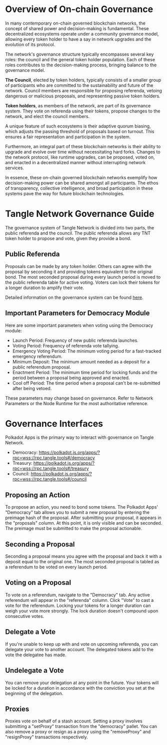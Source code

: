 # Overview of On-chain Governance

In many contemporary on-chain governed blockchain networks, the concept of shared power and decision-making is fundamental. These decentralized ecosystems operate under a community governance model, allowing every token holder to have a say in network upgrades and the evolution of its protocol.

The network's governance structure typically encompasses several key roles: the council and the general token holder population. Each of these roles contributes to the decision-making process, bringing balance to the governance model.

**The Council**, elected by token holders, typically consists of a smaller group of participants who are committed to the sustainability and future of the network. Council members are responsible for proposing referenda, vetoing dangerous or malicious proposals, and representing passive token holders.

**Token holders**, as members of the network, are part of its governance system. They vote on referenda using their tokens, propose changes to the network, and elect the council members.

A unique feature of such ecosystems is their adaptive quorum biasing, which adjusts the passing threshold of proposals based on turnout. This ensures a fair representation and participation in the system.

Furthermore, an integral part of these blockchain networks is their ability to upgrade and evolve over time without necessitating hard forks. Changes to the network protocol, like runtime upgrades, can be proposed, voted on, and enacted in a decentralized manner without interrupting network services.

In essence, these on-chain governed blockchain networks exemplify how decision-making power can be shared amongst all participants. The ethos of transparency, collective intelligence, and broad participation in these systems pave the way for future blockchain technologies.

# Tangle Network Governance Guide

The governance system of Tangle Network is divided into two parts, the public referenda and the council. The public referenda allows any TNT token holder to propose and vote, given they provide a bond.

## Public Referenda

Proposals can be made by any token holder. Others can agree with the proposal by seconding it and providing tokens equivalent to the original bond. The most seconded proposal during every launch period is moved to the public referenda table for active voting. Voters can lock their tokens for a longer duration to amplify their vote.

Detailed information on the governance system can be found [here](https://wiki.polkadot.network/learn/archive/learn-governance).

## Important Parameters for Democracy Module

Here are some important parameters when voting using the Democracy module:

- Launch Period: Frequency of new public referenda launches.
- Voting Period: Frequency of referenda vote tallying.
- Emergency Voting Period: The minimum voting period for a fast-tracked emergency referendum.
- Minimum Deposit: The minimum amount needed as a deposit for a public referendum proposal.
- Enactment Period: The minimum time period for locking funds and the period between a proposal being approved and enacted.
- Cool off Period: The time period when a proposal can't be re-submitted after being vetoed.

These parameters may change based on governance. Refer to Network Parameters or the Node Runtime for the most authoritative reference.

# Governance Interfaces

Polkadot Apps is the primary way to interact with governance on Tangle Network.

- Democracy: https://polkadot.js.org/apps/?rpc=wss://rpc.tangle.tools#/democracy
- Treasury: https://polkadot.js.org/apps/?rpc=wss://rpc.tangle.tools#/treasury
- Council: https://polkadot.js.org/apps/?rpc=wss://rpc.tangle.tools#/council

## Proposing an Action

To propose an action, you need to bond some tokens. The Polkadot Apps' "Democracy" tab allows you to submit a new proposal by entering the preimage hash of the proposal. After submitting your proposal, it appears in the "proposals" column. At this point, it is only visible and can be seconded. The preimage must be submitted to make the proposal actionable.

## Seconding a Proposal

Seconding a proposal means you agree with the proposal and back it with a deposit equal to the original one. The most seconded proposal is tabled as a referendum to be voted on every launch period.

## Voting on a Proposal

To vote on a referendum, navigate to the "Democracy" tab. Any active referendum will appear in the "referenda" column. Click "Vote" to cast a vote for the referendum. Locking your tokens for a longer duration can weigh your vote more strongly. The lock duration doesn't compound upon consecutive votes.

## Delegate a Vote

If you're unable to keep up with and vote on upcoming referenda, you can delegate your vote to another account. The delegated tokens add to the vote the delegatee has made.

## Undelegate a Vote

You can remove your delegation at any point in the future. Your tokens will be locked for a duration in accordance with the conviction you set at the beginning of the delegation.

## Proxies

Proxies vote on behalf of a stash account. Setting a proxy involves submitting a "setProxy" transaction from the "democracy" pallet. You can also remove a proxy or resign as a proxy using the "removeProxy" and "resignProxy" transactions respectively.
